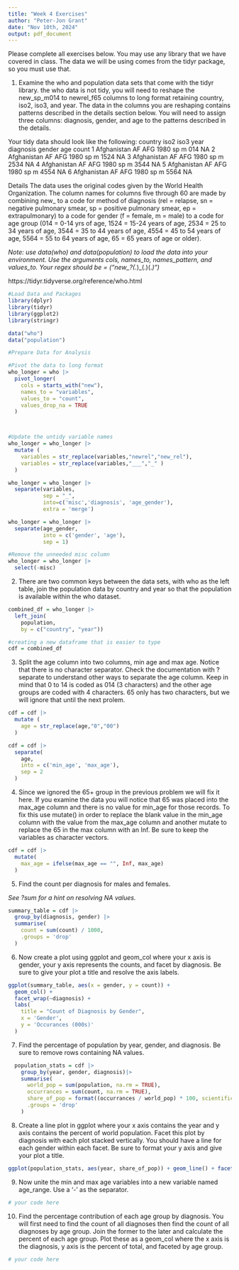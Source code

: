 ```yaml
---
title: "Week 4 Exercises"
author: "Peter-Jon Grant"
date: "Nov 10th, 2024"
output: pdf_document
---
```


Please complete all exercises below. You may use any library that we have covered in class. The data we will be using comes from the tidyr package, so you must use that. 

1) Examine the who and population data sets that come with the tidyr library. the who data is not tidy, you will need to reshape the new_sp_m014 to newrel_f65 columns to long format retaining country, iso2, iso3, and year. The data in the columns you are reshaping contains patterns described in the details section below. You will need to assign three columns: diagnosis, gender, and age to the patterns described in the details. 

Your tidy data should look like the following:
  country     iso2  iso3   year diagnosis gender age   count
  <chr>       <chr> <chr> <int> <chr>     <chr>  <chr> <int>
1 Afghanistan AF    AFG    1980 sp        m      014      NA
2 Afghanistan AF    AFG    1980 sp        m      1524     NA
3 Afghanistan AF    AFG    1980 sp        m      2534     NA
4 Afghanistan AF    AFG    1980 sp        m      3544     NA
5 Afghanistan AF    AFG    1980 sp        m      4554     NA
6 Afghanistan AF    AFG    1980 sp        m      5564     NA

Details
The data uses the original codes given by the World Health Organization. The column names for columns five through 60 are made by combining new_ to a code for method of diagnosis (rel = relapse, sn = negative pulmonary smear, sp = positive pulmonary smear, ep = extrapulmonary) to a code for gender (f = female, m = male) to a code for age group (014 = 0-14 yrs of age, 1524 = 15-24 years of age, 2534 = 25 to 34 years of age, 3544 = 35 to 44 years of age, 4554 = 45 to 54 years of age, 5564 = 55 to 64 years of age, 65 = 65 years of age or older).

*Note: use data(who) and data(population) to load the data into your environment.*
*Use the arguments cols, names_to, names_pattern, and values_to.*
*Your regex should be = ("new_?(.*)_(.)(.*)")*

https://tidyr.tidyverse.org/reference/who.html

```r
#Load Data and Packages
library(dplyr)
library(tidyr)
library(ggplot2)
library(stringr)

data("who")
data("population")

```

```r
#Prepare Data for Analysis

#Pivot the data to long format
who_longer = who |>
  pivot_longer(
    cols = starts_with("new"),
    names_to = "variables",
    values_to = "count",
    values_drop_na = TRUE
  )



#Update the untidy variable names
who_longer = who_longer |> 
  mutate (
    variables = str_replace(variables,"newrel","new_rel"),
    variables = str_replace(variables,"___","_" )
  )

who_longer = who_longer |> 
  separate(variables,
           sep = "_",
           into=c('misc','diagnosis', 'age_gender'),
           extra = 'merge')

who_longer = who_longer |>
  separate(age_gender,
           into = c('gender', 'age'),
           sep = 1)

#Remove the unneeded misc column
who_longer = who_longer |> 
  select(-misc)

```



2) There are two common keys between the data sets, with who as the left table, join the population data by country and year so that the population is available within the who dataset. 


```r
combined_df = who_longer |> 
  left_join(
    population,
    by = c("country", "year"))

#creating a new dataframe that is easier to type
cdf = combined_df
```

3) Split the age column into two columns, min age and max age. Notice that there is no character separator. Check the documentation with ?separate to understand other ways to separate the age column. Keep in mind that 0 to 14 is coded as 014 (3 characters) and the other age groups are coded with 4 characters. 65 only has two characters, but we will ignore that until the next prolem. 

```r
cdf = cdf |> 
  mutate (
    age = str_replace(age,"0","00")
  )

cdf = cdf |> 
  separate(
    age,
    into = c('min_age', 'max_age'),
    sep = 2
  )

```

4) Since we ignored the 65+ group in the previous problem we will fix it here. If you examine the data you will notice that 65 was placed into the max_age column and there is no value for min_age for those records. To fix this use mutate() in order to replace the blank value in the min_age column with the value from the max_age column and another mutate to replace the 65 in the max column with an Inf. Be sure to keep the variables as character vectors.  

```r
cdf = cdf |> 
  mutate(
    max_age = ifelse(max_age == "", Inf, max_age)
  )

```

5) Find the count per diagnosis for males and females.

*See ?sum for a hint on resolving NA values.*

```r
summary_table = cdf |> 
  group_by(diagnosis, gender) |> 
  summarise(
    count = sum(count) / 1000,
    .groups = 'drop'
  ) 


```

6) Now create a plot using ggplot and geom_col where your x axis is gender, your y axis represents the counts, and facet by diagnosis. Be sure to give your plot a title and resolve the axis labels. 

```r
ggplot(summary_table, aes(x = gender, y = count)) +
  geom_col() +
  facet_wrap(~diagnosis) +
  labs(
    title = "Count of Diagnosis by Gender",
    x = 'Gender',
    y = 'Occurances (000s)'
  )

```

7) Find the percentage of population by year, gender, and diagnosis. Be sure to remove rows containing NA values. 

```r
  population_stats = cdf |> 
    group_by(year, gender, diagnosis)|> 
    summarise(
      world_pop = sum(population, na.rm = TRUE),
      occurrances = sum(count, na.rm = TRUE),
      share_of_pop = format((occurrances / world_pop) * 100, scientific = FALSE),
      .groups = 'drop'
    ) 

```

8) Create a line plot in ggplot where your x axis contains the year and y axis contains the percent of world population. Facet this plot by diagnosis with each plot stacked vertically. You should have a line for each gender within each facet. Be sure to format your y axis and give your plot a title. 

```r
ggplot(population_stats, aes(year, share_of_pop)) + geom_line() + facet_wrap(~diagnosis)
```

9) Now unite the min and max age variables into a new variable named age_range. Use a '-' as the separator. 

```r
# your code here

```

10) Find the percentage contribution of each age group by diagnosis. You will first need to find the count of all diagnoses then find the count of all diagnoses by age group. Join the former to the later and calculate the percent of each age group. Plot these as a geom_col where the x axis is the diagnosis, y axis is the percent of total, and faceted by age group. 

```r
# your code here

```